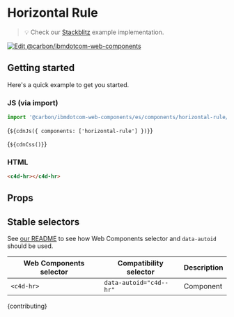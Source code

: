 
<Meta of={HorizontalRuleStories} />

# Horizontal Rule

> 💡 Check our
> [Stackblitz](https://stackblitz.com/github/carbon-design-system/carbon-for-ibm-dotcom/tree/main/packages/web-components/examples/stackblitz/components/horizontal-rule)
> example implementation.

[![Edit @carbon/ibmdotcom-web-components](https://developer.stackblitz.com/img/open_in_stackblitz.svg)](https://stackblitz.com/github/carbon-design-system/carbon-for-ibm-dotcom/tree/main/packages/web-components/examples/stackblitz/components/horizontal-rule)

## Getting started

Here's a quick example to get you started.

### JS (via import)

```javascript
import '@carbon/ibmdotcom-web-components/es/components/horizontal-rule/index.js';
```

<Markdown>{`${cdnJs({ components: ['horizontal-rule'] })}`}</Markdown>

<Markdown>{`${cdnCss()}`}</Markdown>

### HTML

```html
<c4d-hr></c4d-hr>
```

## Props

<ArgTypes of="c4d-hr" />

## Stable selectors

See
[our README](https://github.com/carbon-design-system/carbon-for-ibm-dotcom/tree/main/packages/web-components#stable-selectors-for-analytics-and-integratione2e-testing-in-web-components)
to see how Web Components selector and `data-autoid` should be used.

| Web Components selector | Compatibility selector  | Description |
| ----------------------- | ----------------------- | ----------- |
| `<c4d-hr>`              | `data-autoid="c4d--hr"` | Component   |

<Markdown>{contributing}</Markdown>
